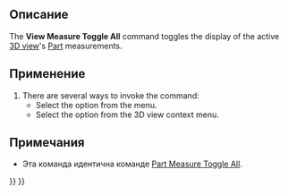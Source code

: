 <languages/>

<div class="mw-translate-fuzzy">
{{Docnav/ru
|[[Std_ToggleSelectability/ru|Команда "Откл/вкл выделяемость"]]
|[[View_Measure_Clear_All/ru|Команда "Удалить замер"]]
|[[Std_View_Menu/ru|Меню "Вид"]]
|IconL=Std_ToggleSelectability.svg
|IconR=View_Measure_Clear_All.svg
|IconC=Freecad.svg
}}
</div>

{{VeryImportantMessage|This command is obsolete, it is not available in {{VersionPlus|1.0}}.<br>Use [[Image:Std_Measure.svg|24px]] [[Std_Measure|Std Measure]] instead.}}

{{GuiCommand/ru
|Name=View Measure Toggle All
|Name/ru=View Measure Toggle All
|MenuLocation=Вид → Видимость → Показывать замеры
|Workbenches=All
|SeeAlso=[[View_Measure_Clear_All|View Measure Clear All]], [[Part_Measure_Toggle_All|Part Measure Toggle All]], [[Part_Measure_Clear_All|Part Measure Clear All]]
}}

<span id="Description"></span>
==Описание==

The '''View Measure Toggle All''' command toggles the display of the active [[3D_view|3D view]]'s [[Part_Workbench|Part]] measurements.

<span id="Usage"></span>
==Применение==

# There are several ways to invoke the command:
#* Select the {{MenuCommand|View → Visibility → [[Image:View_Measure_Toggle_All.svg|16px]] Toggle measurement}} option from the menu.
#* Select the {{MenuCommand|Measure → [[Image:View_Measure_Toggle_All.svg|16px]] Toggle measurement}} option from the 3D view context menu.

<span id="Notes"></span>
==Примечания==

* Эта команда идентична команде [[Part_Measure_Toggle_All/ru|Part Measure Toggle All]].


<div class="mw-translate-fuzzy">
{{Docnav/ru
|[[Std_ToggleSelectability/ru|Команда "Откл/вкл выделяемость"]]
|[[View_Measure_Clear_All/ru|Команда "Удалить замер"]]
|[[Std_View_Menu/ru|Меню "Вид"]]
|IconL=Std_ToggleSelectability.svg
|IconR=View_Measure_Clear_All.svg
|IconC=Freecad.svg
}}
</div>

{{Std Base navi{{#translation:}}}}
{{Userdocnavi{{#translation:}}}}